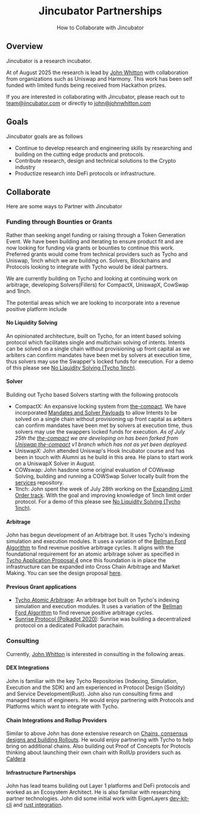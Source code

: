 <div align="center">
  <h1 align="center">Jincubator Partnerships</h1>
  <p align="center">How to Collaborate with Jincubator</p>
</div>

## Overview

Jincubator is a research incubator.

At of August 2025 the research is lead by [John Whitton](https://johnwhitton.com) with collaboration from organizations such as Uniswap and Harmony. This work has been self funded with limited funds being received from Hackathon prizes.

If you are interested in collaborating with Jincubator, please reach out to [team@jincubator.com](mailto:team@jincubator.com) or directly to [john@johnwhitton.com](mailto:john@johnwhitton.com)

## Goals

Jincubator goals are as follows

- Continue to develop research and engineering skills by researching and building on the cutting edge products and protocols.
- Contribute research, design and technical solutions to the Crypto industry
- Productize research into DeFi protocols or infrastructure.

## Collaborate

Here are some ways to Partner with Jincubator

### Funding through Bounties or Grants

Rather than seeking angel funding or raising through a Token Generation Event. We have been building and iterating to ensure product fit and are now looking for funding via grants or bounties to continue this work. Preferred grants would come from technical providers such as Tycho and Uniswap, 1inch which we are building on. Solvers, Blockchains and Protocols looking to integrate with Tycho would be ideal partners.

We are currently building on Tycho and looking at continuing work on arbitrage, developing Solvers(Fillers) for CompactX, UniswapX, CowSwap and 1Inch.

The potential areas which we are looking to incorporate into a revenue positive platform include

#### No Liquidity Solving

An opinionated architecture, built on Tycho, for an intent based solving protocol which facilitates single and multichain solving of intents. Intents can be solved on a single chain without provisioning up front capital as we arbiters can confirm mandates have been met by solvers at execution time, thus solvers may use the Swapper's locked funds for execution. For a demo of this please see [No Liquidity Solving (Tycho 1inch)](/research/solving/tycho1inchNOL).

#### Solver

Building out Tycho based Solvers starting with the following protocols

- CompactX: An expansive locking system from [the-compact](https://github.com/jincubator/the-compact/). We have incorporated [Mandates and Solver Payloads](/research/solving/protocol) to allow Intents to be solved on a single chain without provisioning up front capital as arbiters can confirm mandates have been met by solvers at execution time, thus solvers may use the swappers locked funds for execution. _As of July 25th the [the-compact](https://github.com/jincubator/the-compact/) we are developing on has been forked from [Uniswap the-compact](https://github.com/Uniswap/the-compact/tree/v1) v1 branch which has not as yet been deployed._
- UniswapX: John attended Uniswap's Hook Incubator course and has been in touch with Alumni as he build in this area. He plans to start work on a UniswapX Solver in August.
- COWswap: John hasdone some original evaluation of COWswap Solving, building and running a COWSwap Solver locally built from the [services](https://github.com/cowprotocol/services) repository.
- 1Inch: John spent the week of July 28th working on the [Expanding Limit Order track](https://ethglobal.com/events/unite/prizes). With the goal and improving knowledge of 1inch limit order protocol. For a demo of this please see [No Liquidity Solving (Tycho 1inch)](/research/solving/tycho1inchNOL).

#### Arbitrage

John has begun development of an Arbitrage bot. It uses Tycho's indexing simulation and execution modules. It uses a variation of the [Bellman Ford Algorithm](https://en.wikipedia.org/wiki/Bellman%E2%80%93Ford_algorithm) to find revenue positive arbitrage cycles. It aligns with the foundational requirement for an atomic arbitrage solver as specified in [Tycho Application Proposal 4](https://github.com/propeller-heads/tycho-x/blob/main/TAP-4.md) once this foundation is in place the infrastructure can be expanded into Cross Chain Arbitrage and Market Making. You can see the design proposal [here](#TODO).

#### Previous Grant applications

- [Tycho Atomic Arbitrage](https://hackmd.io/@jincubator/atomic-arbitrage): An arbitrage bot built on Tycho's indexing simulation and execution modules. It uses a variation of the [Bellman Ford Algorithm](https://en.wikipedia.org/wiki/Bellman%E2%80%93Ford_algorithm) to find revenue positive arbitrage cycles.
- [Sunrise Protocol (Polkadot 2020)](https://hackmd.io/@jincubator/sunrise): Sunrise was building a decentralized protocol on a dedicated Polkadot parachain.

### Consulting

Currently, [John Whitton](https://johnwhitton.com) is interested in consulting in the following areas.

#### DEX Integrations

John is familiar with the key Tycho Repositories (Indexing, Simulation, Execution and the SDK) and am experienced in Protocol Design (Soldity) and Service Development(Rust). John also run consulting firms and managed teams of engineers. He would enjoy partnering with Protocols and Platforms which want to integrate with Tycho.

#### Chain Integrations and Rollup Providers

Similar to above John has done extensive research on [Chains, consensus designs and building Rollouts](/research/chains/intro). He would enjoy partnering with Tycho to help bring on additional chains. Also building out Proof of Concepts for Protocls thinking about launching their own chain with RollUp providers such as [Caldera](https://caldera.xyz/)

#### Infrastructure Partnerships

John has lead teams building out Layer 1 platforms and DeFi protocols and worked as an Ecosystem Architect. He is also familiar with researching partner technologies. John did some initial work with EigenLayers [dev-kit-cli](https://github.com/Layr-Labs/devkit-cli) and [rust integration](https://github.com/Layr-Labs/hello-world-avs?tab=readme-ov-file#quick-start-rust).
